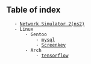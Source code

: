 == Table of index ==
	- [[install-ns2|Network Simulator 2(ns2)]]
	- Linux
		- Gentoo
			- [[/linux/distros/gentoo/installing-stuff/mysql|mysql]]
			- [[/linux/distros/gentoo/installing-stuff/screenkey|Screenkey]]
		- Arch
			- [[/linux/distros/arch/installing-stuff/tensorflow|tensorflow]]
